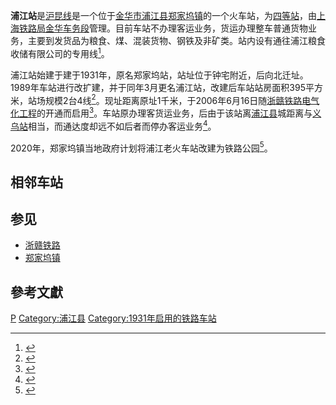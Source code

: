 {{Infobox China railway station
|车站名称 = 浦江站
|图片 =202001 Station Building of Pujiang.jpg
|图片介绍 = 浦江站站房
|其他名称 = 郑家坞站
|车站拼音 = Pǔjiāng
|英文名称 = Pujiang Railway Station
|车站代码 = 32522<ref>{{cite book|title=中华人民共和国铁路车站代码（GB/T 10302-2010）|publisher=中国标准出版社|year=2010|isbn=155066140495|ignore-isbn-error=true|pages=28}}</ref>
|电报码 = PVH
|拼音码 = PJI
|车站位置 = [[浙江省|浙江省]][[金华市|金华市]][[浦江县|浦江县]][[郑家坞镇|郑家坞镇]]
|坐标 = {{coord|29.5012456|N|120.0986385|E|display=inline,title}}
|车站等级 = [[四等站_(中国大陆)|四等站]]
|归属 = [[上海铁路局|上海铁路局]][[金华车务段|金华车务段]]
|线路 = [[沪昆铁路|沪昆铁路]]
|月台数目 = 
|站台面 = 
|股道数目 = 4
}}
'''浦江站'''是[[沪昆线|沪昆线]]是一个位于[[金华市|金华市]][[浦江县|浦江县]][[郑家坞镇|郑家坞镇]]的一个火车站，为[[四等站|四等站]]，由[[上海铁路局|上海铁路局]][[金华车务段|金华车务段]]管理。目前车站不办理客运业务，货运办理整车普通货物业务，主要到发货品为粮食、煤、混装货物、钢铁及非矿类。站内设有通往浦江粮食收储有限公司的专用线<ref name="12306info">{{Cite web |url=http://hyfw.12306.cn/hyinfo/action/FwcszsAction_index?type=1 |title=12306货运站点查询 上海铁路局 |access-date=2016-08-11 |archive-date=2016-11-06 |archive-url=https://web.archive.org/web/20161106075157/http://hyfw.12306.cn/hyinfo/action/FwcszsAction_index?type=1 |dead-url=no }}</ref>。

浦江站始建于建于1931年，原名郑家坞站，站址位于钟宅附近，后向北迁址。1989年车站进行改扩建，并于同年3月更名浦江站，改建后车站站房面积395平方米，站场规模2台4线<ref name="市交">{{cite book|author=江涛等|title=金华市交通志|isbn=9787502743758|year=1997|publisher=地方志办公室}}</ref>{{rp|316}}。现址距离原址1千米，于2006年6月16日随[[浙赣铁路电气化工程|浙赣铁路电气化工程]]的开通而启用<ref>{{cite news|title=义乌浦江诸暨三个新站昨天启用|url=http://news.sina.com.cn/c/2006-06-17/02379224686s.shtml|publisher=新浪网|date=2006-06-17|accessdate=2019-02-17|archive-date=2019-08-18|archive-url=https://web.archive.org/web/20190818070613/http://news.sina.com.cn/c/2006-06-17/02379224686s.shtml|dead-url=no}}</ref>。车站原办理客货运业务，后由于该站离[[浦江县|浦江县]]城距离与[[义乌站|义乌站]]相当，而通达度却远不如后者而停办客运业务<ref>{{cite web|title=郑家坞火车站的变迁|url=http://epaper.jhnews.com.cn/site1/jhrb/html/2016-08/01/content_1735217.htm|date=2016-08-04|publisher=金华新闻网|access-date=2016-08-11|archive-url=https://web.archive.org/web/20170305010804/http://epaper.jhnews.com.cn/site1/jhrb/html/2016-08/01/content_1735217.htm|archive-date=2017-03-05|dead-url=yes}}</ref>。

2020年，郑家坞镇当地政府计划将浦江老火车站改建为铁路公园<ref>{{cite news|title=江东村创建铁路公园 寻找时代记忆|url=http://www.pj.gov.cn/art/2020/12/4/art_1229171594_59057260.html|publisher=浦江县人民政府|date=2020-12-04|accessdate=2021-04-22|archive-date=2021-04-22|archive-url=https://web.archive.org/web/20210422151543/http://www.pj.gov.cn/art/2020/12/4/art_1229171594_59057260.html|dead-url=no}}</ref>。

== 相邻车站 ==
{{start rail box|[[中国铁路|中国铁路]]}}
{{s-inop|[[牌头站|牌头站]]|[[上海站|上海站]]方向}}
{{s-line|[[沪昆铁路|沪昆铁路]]<br/>← 12km 浦江站 15km →}}
{{s-inop|[[义乌站|义乌站]]|[[昆明站|昆明站]]方向}}
{{end box}}

== 参见 ==
*[[浙赣铁路|浙赣铁路]]
*[[郑家坞镇|郑家坞镇]]

==參考文獻==
{{commonscat|Pujiang Railway Station}}
{{reflist}}

{{沪昆铁路}}

[[Category:金华市铁路车站|P]]
[[Category:浦江县|Category:浦江县]]
[[Category:1931年启用的铁路车站|Category:1931年启用的铁路车站]]